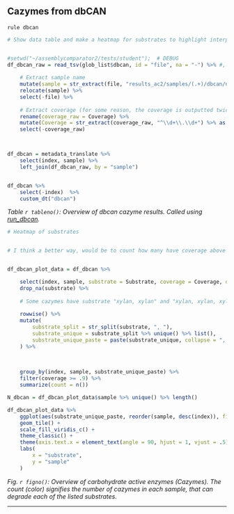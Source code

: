 ## Cazymes from dbCAN

`rule dbcan`

```r
# Show data table and make a heatmap for substrates to highlight interpretation


#setwd("~/assemblycomparator2/tests/student");  # DEBUG
df_dbcan_raw = read_tsv(glob_list$dbcan, id = "file", na = "-") %>% #, comment = "#", col_names = c("name", "value")) %>%
    
    # Extract sample name
    mutate(sample = str_extract(file, "results_ac2/samples/(.+)/dbcan/dbcan-sub.hmm.out", group = 1)) %>% 
    relocate(sample) %>% 
    select(-file) %>% 
    
    # Extract coverage (for some reason, the coverage is outputted twice..)
    rename(coverage_raw = Coverage) %>% 
    mutate(Coverage = str_extract(coverage_raw, "^\\d+\\.\\d+") %>% as.numeric()) %>% 
    select(-coverage_raw)



df_dbcan = metadata_translate %>%
    select(index, sample) %>%
    left_join(df_dbcan_raw, by = "sample")


df_dbcan %>% 
    select(-index)  %>% 
    custom_dt("dbcan")


```


*Table `r tableno()`: Overview of dbcan cazyme results. Called using [run_dbcan](https://github.com/linnabrown/run_dbcan).*

```r
# Heatmap of substrates


# I think a better way, would be to count how many have coverage above 90, and then show those counts.


df_dbcan_plot_data = df_dbcan %>% 

    select(index, sample, substrate = Substrate, coverage = Coverage, dbcan_subfam = `dbCAN subfam`) %>% 
    drop_na(substrate) %>% 
    
    # Some cazymes have substrate "xylan, xylan" and "xylan, xylan, xylan" which doesn't make any sense. Let's collapse unique substrates per cazyme.
    
    rowwise() %>% 
    mutate(
        substrate_split = str_split(substrate, ", "), 
        substrate_unique = substrate_split %>% unique() %>% list(),
        substrate_unique_paste = paste(substrate_unique, collapse = ", ")
    ) %>% 
    

    
    group_by(index, sample, substrate_unique_paste) %>% 
    filter(coverage >= .9) %>% 
    summarize(count = n())

N_dbcan = df_dbcan_plot_data$sample %>% unique() %>% length()
```


```r

df_dbcan_plot_data %>% 
    ggplot(aes(substrate_unique_paste, reorder(sample, desc(index)), fill = count)) + 
    geom_tile() +
    scale_fill_viridis_c() + 
    theme_classic() + 
    theme(axis.text.x = element_text(angle = 90, hjust = 1, vjust = .5)) + 
    labs(
        x = "substrate", 
        y = "sample"
    )

```

*Fig. `r figno()`: Overview of carbohydrate active enzymes (Cazymes). The count (color) signifies the number of cazymes in each sample, that can degrade each of the listed substrates. *

---